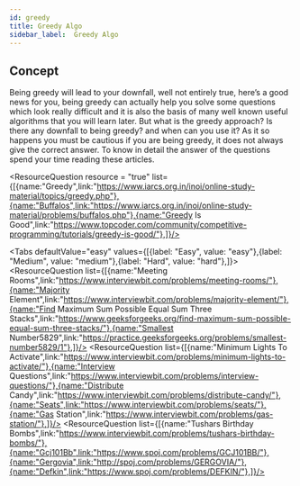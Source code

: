```yaml
---
id: greedy
title: Greedy Algo
sidebar_label:  Greedy Algo
---
```



## Concept 
Being greedy will lead to your downfall, well not entirely true, here’s a good news for you, being greedy can actually help you solve some questions which look really difficult and it is also the basis of many well known useful algorithms that you will learn later. But what is the greedy approach? Is there any downfall to being greedy? and when can you use it? As it so happens you must be cautious if you are being greedy, it does not always give the correct answer. To know in detail the answer of the questions spend your time reading these articles.


<ResourceQuestion resource = "true" list={[{name:"Greedy",link:"https://www.iarcs.org.in/inoi/online-study-material/topics/greedy.php"},{name:"Buffalos",link:"https://www.iarcs.org.in/inoi/online-study-material/problems/buffalos.php"},{name:"Greedy Is Good",link:"https://www.topcoder.com/community/competitive-programming/tutorials/greedy-is-good/"},]}/>



<Tabs
	defaultValue="easy"
	values={[{label: "Easy", value: "easy"},{label: "Medium", value: "medium"},{label: "Hard", value: "hard"},]}>
	<TabItem value="easy">
		<ResourceQuestion  list={[{name:"Meeting Rooms",link:"https://www.interviewbit.com/problems/meeting-rooms/"},{name:"Majority Element",link:"https://www.interviewbit.com/problems/majority-element/"},{name:"Find Maximum Sum Possible Equal Sum Three Stacks",link:"https://www.geeksforgeeks.org/find-maximum-sum-possible-equal-sum-three-stacks/"},{name:"Smallest Number5829",link:"https://practice.geeksforgeeks.org/problems/smallest-number5829/1"},]}/>
	</TabItem>
	<TabItem value="medium">
		<ResourceQuestion  list={[{name:"Minimum Lights To Activate",link:"https://www.interviewbit.com/problems/minimum-lights-to-activate/"},{name:"Interview Questions",link:"https://www.interviewbit.com/problems/interview-questions/"},{name:"Distribute Candy",link:"https://www.interviewbit.com/problems/distribute-candy/"},{name:"Seats",link:"https://www.interviewbit.com/problems/seats/"},{name:"Gas Station",link:"https://www.interviewbit.com/problems/gas-station/"},]}/>
	</TabItem>
	<TabItem value="hard">
		<ResourceQuestion  list={[{name:"Tushars Birthday Bombs",link:"https://www.interviewbit.com/problems/tushars-birthday-bombs/"},{name:"Gcj101Bb",link:"https://www.spoj.com/problems/GCJ101BB/"},{name:"Gergovia",link:"http://spoj.com/problems/GERGOVIA/"},{name:"Defkin",link:"https://www.spoj.com/problems/DEFKIN/"},]}/>
	</TabItem>
</Tabs>
